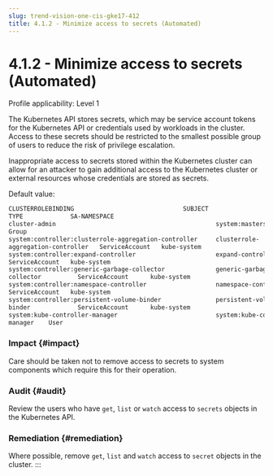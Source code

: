 ```yaml
---
slug: trend-vision-one-cis-gke17-412
title: 4.1.2 - Minimize access to secrets (Automated)
---
```

# 4.1.2 - Minimize access to secrets (Automated)

Profile applicability: Level 1

The Kubernetes API stores secrets, which may be service account tokens for the Kubernetes API or credentials used by workloads in the cluster. Access to these secrets should be restricted to the smallest possible group of users to reduce the risk of privilege escalation.

Inappropriate access to secrets stored within the Kubernetes cluster can allow for an attacker to gain additional access to the Kubernetes cluster or external resources whose credentials are stored as secrets.

Default value:

```bash
CLUSTERROLEBINDING                              SUBJECT
TYPE             SA-NAMESPACE
cluster-admin                                            system:masters
Group
system:controller:clusterrole-aggregation-controller     clusterrole-
aggregation-controller   ServiceAccount   kube-system
system:controller:expand-controller                      expand-controller
ServiceAccount   kube-system
system:controller:generic-garbage-collector              generic-garbage-
collector          ServiceAccount      kube-system
system:controller:namespace-controller                   namespace-controller
ServiceAccount   kube-system
system:controller:persistent-volume-binder               persistent-volume-
binder             ServiceAccount      kube-system
system:kube-controller-manager                           system:kube-controller-
manager    User
```

### Impact {#impact}

Care should be taken not to remove access to secrets to system components which require this for their operation.

### Audit {#audit}

Review the users who have `get`, `list` or `watch` access to `secrets` objects in the Kubernetes API.

### Remediation {#remediation}

Where possible, remove `get`, `list` and `watch` access to `secret` objects in the cluster.
:::
